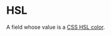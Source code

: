 # HSL

A field whose value is a
[CSS HSL color](<https://developer.mozilla.org/en-US/docs/Web/CSS/color_value#hsl()_and_hsla()>).
